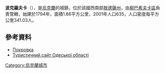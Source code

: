 {{expand|time=2016-09-03T10:34:53+00:00}}
{{coord|47|34|57|N|30|21|54|E|scale:30000|display=title}}

'''波克羅夫卡'''（{{lang-uk|Покровка}}），是[[烏克蘭|烏克蘭]]的城鎮，位於該國西南部[[敖德薩州|敖德薩州]]，由[[柳巴希夫卡區|柳巴希夫卡區]]負責管轄，始建於1794年，面積1.86平方公里，2001年人口635，人口密度每平方公里341.03人。

==參考資料==
* [http://gska2.rada.gov.ua/pls/z7502/A005?rdat1=04.04.2008&rf7571=24569 Покровка]{{dead link|date=2018年1月 |bot=InternetArchiveBot |fix-attempted=yes }}
* [https://web.archive.org/web/20131029184056/http://touregion.od.ua/?&content_id=9967 Туристичний сайт Одеської області]

{{Ukraine-geo-stub}}
[[Category:烏克蘭城市|Category:烏克蘭城市]]